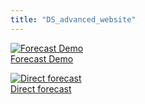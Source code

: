 ```yaml
---
title: "DS_advanced_website"
---
```


<div class="image-container">
  <a href="topics/intro/forecaster_demo.qmd">
    <img src="images/intro.png" alt="Forecast Demo" class="topic-image">
    <div class="image-text">Forecast Demo</div>
  </a>
</div>

<div class="image-container">
  <a href="topics/intro/direct_forecasting.qmd">
    <img src="images/direct_forecast.png" alt="Direct forecast" class="topic-image">
    <div class="image-text">Direct forecast</div>
  </a>
</div>